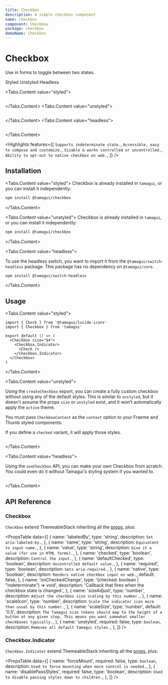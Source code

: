 ```yaml
---
title: Checkbox
description: A simple checkbox component
name: checkbox
component: Checkbox
package: checkbox
demoName: Checkbox
---
```


# Checkbox

<Description>Use in forms to toggle between two states.</Description>


<Tabs id="type" defaultValue="styled">
<Tabs.List>
  <TooltipSimple label="With Tamagui's default styles">
    <Tabs.Tab value="styled">
      <Paragraph size="$2">Styled</Paragraph>
    </Tabs.Tab>
  </TooltipSimple>
  <TooltipSimple label="No default styles, easy to customize">
    <Tabs.Tab value="unstyled">
      <Paragraph size="$2">Unstyled</Paragraph>
    </Tabs.Tab>
  </TooltipSimple>
  <TooltipSimple label="No dependency on Tamagui's core">
    <Tabs.Tab value="headless" label="No styles and no dependency on Tamagui's styling">
      <Paragraph size="$2">Headless</Paragraph>
    </Tabs.Tab>
  </TooltipSimple>
</Tabs.List>

<HeroContainer showAnimationDriverControl>
  <Tabs.Content value="styled" justifyContent="center" alignItems="center" width="100%">
    <CheckboxDemo />
  </Tabs.Content>
  <Tabs.Content value="unstyled" justifyContent="center" alignItems="center" width="100%">
    <CheckboxUnstyledDemo />
  </Tabs.Content>
    <Tabs.Content value="headless" justifyContent="center" alignItems="center" width="100%">
    <CheckboxHeadlessDemo />
  </Tabs.Content>
</HeroContainer>

<Tabs.Content value="styled">
  ```tsx hero template=Checkbox

  ```
</Tabs.Content>
<Tabs.Content value="unstyled">
  ```tsx hero template=CheckboxUnstyled

  ```
</Tabs.Content>
  <Tabs.Content value="headless">
  ```tsx hero template=CheckboxHeadless

  ```
</Tabs.Content>

<Highlights
  features={[
    `Supports indeterminate state.`,
    `Accessible, easy to compose and customize.`,
    `Sizable & works controlled or uncontrolled.`,
    `Ability to opt-out to native checkbox on web.`,
  ]}
/>

## Installation

<Tabs.Content value="styled">
Checkbox is already installed in `tamagui`, or you can install it independently:

```bash
npm install @tamagui/checkbox
```
</Tabs.Content>

<Tabs.Content value="unstyled">
Checkbox is already installed in `tamagui`, or you can install it independently:

```bash
npm install @tamagui/checkbox
```
</Tabs.Content>

<Tabs.Content value="headless">

To use the headless switch, you want to import it from the `@tamagui/switch-headless` package. This package has no dependency on `@tamagui/core`.

```bash
npm install @tamagui/switch-headless
```

</Tabs.Content>

## Usage

<Tabs.Content value="styled">

```tsx
import { Check } from '@tamagui/lucide-icons'
import { Checkbox } from 'tamagui'

export default () => (
  <Checkbox size="$4">
    <Checkbox.Indicator>
      <Check />
    </Checkbox.Indicator>
  </Checkbox>
)
```
</Tabs.Content>

<Tabs.Content value="unstyled">

Using the `createCheckbox` export, you can create a fully custom checkbox without using any of the default styles. This is similar to `unstyled`, but it doesn't assume the props `size` or `unstyled` exist, and it won't automatically apply the `active` theme.

You must pass `CheckboxContext` as the `context` option to your Fraeme and Thumb styled components.

If you define a `checked` variant, it will apply those styles.


```tsx template=CheckboxUnstyled

```

</Tabs.Content>

<Tabs.Content value="headless">

Using the `useCheckbox` API, you can make your own Checkbox from scratch. You could even do it without Tamagui's styling system if you wanted to.


```tsx template=CheckboxHeadless

```

</Tabs.Content>

## API Reference

### Checkbox

`Checkbox` extend ThemeableStack inheriting all the [props](/docs/components/stacks#themeablestack), plus:

<PropsTable
  data={[
    {
      name: 'labeledBy',
      type: 'string',
      description: `Set aria-labeled-by.`,
    },
    {
      name: 'name',
      type: 'string',
      description: `Equivalent to input name.`,
    },
    {
      name: 'value',
      type: 'string',
      description: `Give it a value (for use in HTML forms).`,
    },
    {
      name: 'checked',
      type: 'boolean',
      description: `Control the input.`,
    },
    {
      name: 'defaultChecked',
      type: 'boolean',
      description: `Uncontrolled default value.`,
    },
    {
      name: 'required',
      type: 'boolean',
      description: `Sets aria-required.`,
    },
    {
      name: 'native',
      type: 'boolean',
      description: `Renders native checkbox input on web.`,
      default: false,
    },
    {
      name: 'onCheckedChange',
      type: '(checked: boolean | "indeterminate") => void',
      description: 'Callback that fires when the checkbox state is changed.',
    },
    {
      name: 'sizeAdjust',
      type: 'number',
      description: `Adjust the checkbox size scaling by this number.`,
    },
    {
      name: 'scaleIcon',
      type: 'number',
      description: `Scale the indicator icon more than usual by this number.`,
    },
    {
      name: 'scaleSize',
      type: 'number',
      default: '0.5',
      description: `The Tamagui size tokens should map to the height of a button at any given step. This means you want somewhat smaller checkboxes typically.`,
    },
    {
      name: 'unstyled',
      required: false,
      type: `boolean`,
      description: `Removes all default Tamagui styles.`,
    },
  ]}
/>

### Checkbox.Indicator

`Checkbox.Indicator` extend ThemeableStack inheriting all the [props](/docs/components/stacks#themeablestack), plus:

<PropsTable
  data={[
    {
      name: 'forceMount',
      required: false,
      type: `boolean`,
      description: `Used to force mounting when more control is needed.`,
    },
    {
      name: 'disablePassStyles',
      required: false,
      type: 'boolean',
      description: `Used to disable passing styles down to children.`,
    },
  ]}
/>

</Tabs>